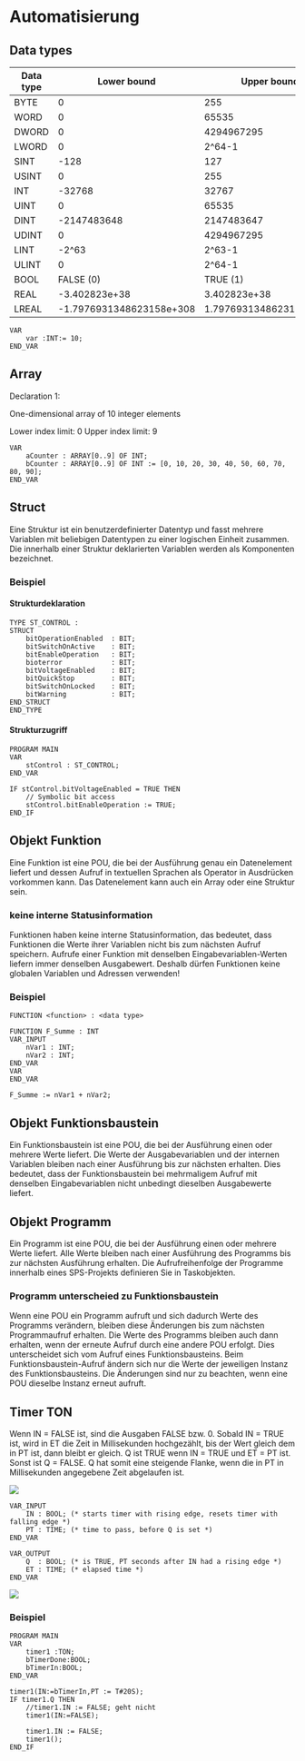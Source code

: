 # Automatisierung
## Data types

| Data type | Lower bound              | Upper bound             | Memory space |
|---------------|---------------------|--------------------|---------------|
| BYTE      | 0                        | 255                     | 8 bit        |
| WORD      | 0                        | 65535                   | 16 bit       |
| DWORD     | 0                        | 4294967295              | 32 bit       |
| LWORD     | 0                        | 2\^64-1                 | 64 bit       |
| SINT      | -128                     | 127                     | 8 bit        |
| USINT     | 0                        | 255                     | 8 bit        |
| INT       | -32768                   | 32767                   | 16 bit       |
| UINT      | 0                        | 65535                   | 16 bit       |
| DINT      | -2147483648              | 2147483647              | 32 bit       |
| UDINT     | 0                        | 4294967295              | 32 bit       |
| LINT      | -2\^63                   | 2\^63-1                 | 64 bit       |
| ULINT     | 0                        | 2\^64-1                 | 64 bit       |
| BOOL      | FALSE (0)                | TRUE (1)                | 8 bit        |
| REAL      | -3.402823e+38            | 3.402823e+38            | 32 bit       |
| LREAL     | -1.7976931348623158e+308 | 1.7976931348623158e+308 | 64 bit       |

``` scl
VAR 
    var :INT:= 10; 
END_VAR
``` 

## Array
Declaration 1:

One-dimensional array of 10 integer elements

Lower index limit: 0
Upper index limit: 9

``` scl
VAR
    aCounter : ARRAY[0..9] OF INT;
    bCounter : ARRAY[0..9] OF INT := [0, 10, 20, 30, 40, 50, 60, 70, 80, 90];
END_VAR
```

## Struct
Eine Struktur ist ein benutzerdefinierter Datentyp und fasst mehrere Variablen mit beliebigen Datentypen zu einer logischen Einheit zusammen. Die innerhalb einer Struktur deklarierten Variablen werden als Komponenten bezeichnet.

### Beispiel
#### Strukturdeklaration
``` scl
TYPE ST_CONTROL :
STRUCT
    bitOperationEnabled  : BIT;
    bitSwitchOnActive    : BIT;
    bitEnableOperation   : BIT;
    bioterror            : BIT;
    bitVoltageEnabled    : BIT;
    bitQuickStop         : BIT;
    bitSwitchOnLocked    : BIT;
    bitWarning           : BIT;
END_STRUCT
END_TYPE
```

#### Strukturzugriff
``` scl
PROGRAM MAIN
VAR
    stControl : ST_CONTROL;
END_VAR

IF stControl.bitVoltageEnabled = TRUE THEN
    // Symbolic bit access
    stControl.bitEnableOperation := TRUE;
END_IF
```

## Objekt Funktion

Eine Funktion ist eine POU, die bei der Ausführung genau ein Datenelement liefert und dessen Aufruf in textuellen Sprachen als Operator in Ausdrücken vorkommen kann. Das Datenelement kann auch ein Array oder eine Struktur sein.

::: callout-important
### keine interne Statusinformation
Funktionen haben keine interne Statusinformation, das bedeutet, dass Funktionen die Werte ihrer Variablen nicht bis zum nächsten Aufruf speichern. Aufrufe einer Funktion mit denselben Eingabevariablen-Werten liefern immer denselben Ausgabewert. Deshalb dürfen Funktionen keine globalen Variablen und Adressen verwenden!
:::

### Beispiel
`FUNCTION <function> : <data type>`
``` scl
FUNCTION F_Summe : INT
VAR_INPUT
    nVar1 : INT;
    nVar2 : INT;
END_VAR
VAR
END_VAR

F_Summe := nVar1 + nVar2;
```
## Objekt Funktionsbaustein
Ein Funktionsbaustein ist eine POU, die bei der Ausführung einen oder mehrere Werte liefert. Die Werte der Ausgabevariablen und der internen Variablen bleiben nach einer Ausführung bis zur nächsten erhalten. Dies bedeutet, dass der Funktionsbaustein bei mehrmaligem Aufruf mit denselben Eingabevariablen nicht unbedingt dieselben Ausgabewerte liefert.

## Objekt Programm
Ein Programm ist eine POU, die bei der Ausführung einen oder mehrere Werte liefert. Alle Werte bleiben nach einer Ausführung des Programms bis zur nächsten Ausführung erhalten. Die Aufrufreihenfolge der Programme innerhalb eines SPS-Projekts definieren Sie in Taskobjekten.

::: callout-important
### Programm unterscheied zu Funktionsbaustein
Wenn eine POU ein Programm aufruft und sich dadurch Werte des Programms verändern, bleiben diese Änderungen bis zum nächsten Programmaufruf erhalten. Die Werte des Programms bleiben auch dann erhalten, wenn der erneute Aufruf durch eine andere POU erfolgt. Dies unterscheidet sich vom Aufruf eines Funktionsbausteins. Beim Funktionsbaustein-Aufruf ändern sich nur die Werte der jeweiligen Instanz des Funktionsbausteins. Die Änderungen sind nur zu beachten, wenn eine POU dieselbe Instanz erneut aufruft.
:::

## Timer TON
Wenn IN = FALSE ist, sind die Ausgaben FALSE bzw. 0. Sobald IN = TRUE ist, wird in ET die Zeit in Millisekunden hochgezählt, bis der Wert gleich dem in PT ist, dann bleibt er gleich. Q ist TRUE wenn IN = TRUE und ET = PT ist. Sonst ist Q = FALSE. Q hat somit eine steigende Flanke, wenn die in PT in Millisekunden angegebene Zeit abgelaufen ist.
 
![](image/TON_aufbau.png)

``` scl
VAR_INPUT
    IN : BOOL; (* starts timer with rising edge, resets timer with falling edge *) 
    PT : TIME; (* time to pass, before Q is set *)
END_VAR
```

``` scl
VAR_OUTPUT
    Q  : BOOL; (* is TRUE, PT seconds after IN had a rising edge *)
    ET : TIME; (* elapsed time *)
END_VAR
```

![](image/TON.png)

### Beispiel
``` scl
PROGRAM MAIN 
VAR 
    timer1 :TON; 
    bTimerDone:BOOL; 
    bTimerIn:BOOL; 
END_VAR

timer1(IN:=bTimerIn,PT := T#20S); 
IF timer1.Q THEN 
    //timer1.IN := FALSE; geht nicht
    timer1(IN:=FALSE);

    timer1.IN := FALSE;
    timer1();   
END_IF
```
